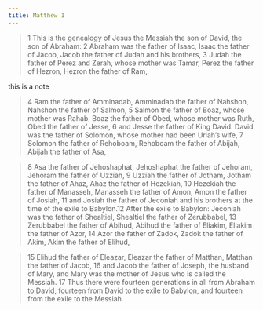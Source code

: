 ```yaml
---
title: Matthew 1
---
```


> 1 This is the genealogy of Jesus the Messiah the son of David, the son of Abraham: 2 Abraham was the father of Isaac, Isaac the father of Jacob, Jacob the father of Judah and his brothers, 3 Judah the father of Perez and Zerah, whose mother was Tamar, Perez the father of Hezron, Hezron the father of Ram,

﻿this is a note

<Tabs>
  <TabItem label="1:1 genealogy " value="11_genealogy" />
</Tabs>

> 4 Ram the father of Amminadab, Amminadab the father of Nahshon, Nahshon the father of Salmon, 5 Salmon the father of Boaz, whose mother was Rahab, Boaz the father of Obed, whose mother was Ruth, Obed the father of Jesse, 6 and Jesse the father of King David. David was the father of Solomon, whose mother had been Uriah’s wife, 7 Solomon the father of Rehoboam, Rehoboam the father of Abijah, Abijah the father of Asa,

> 8 Asa the father of Jehoshaphat, Jehoshaphat the father of Jehoram, Jehoram the father of Uzziah, 9 Uzziah the father of Jotham, Jotham the father of Ahaz, Ahaz the father of Hezekiah, 10 Hezekiah the father of Manasseh, Manasseh the father of Amon, Amon the father of Josiah, 11 and Josiah the father of Jeconiah and his brothers at the time of the exile to Babylon.12 After the exile to Babylon: Jeconiah was the father of Shealtiel, Shealtiel the father of Zerubbabel, 13 Zerubbabel the father of Abihud, Abihud the father of Eliakim, Eliakim the father of Azor, 14 Azor the father of Zadok, Zadok the father of Akim, Akim the father of Elihud,

> 15 Elihud the father of Eleazar, Eleazar the father of Matthan, Matthan the father of Jacob, 16 and Jacob the father of Joseph, the husband of Mary, and Mary was the mother of Jesus who is called the Messiah. 17 Thus there were fourteen generations in all from Abraham to David, fourteen from David to the exile to Babylon, and fourteen from the exile to the Messiah.

